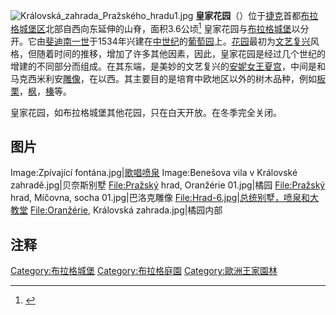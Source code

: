 [[File:Královská_zahrada_Pražského_hradu1.jpg|thumb]]
'''皇家花园'''（{{lang-cz|Královská zahrada}}）位于[[捷克|捷克]]首都[[布拉格|布拉格]][[城堡区|城堡区]]北部自西向东延伸的山脊，面积3.6公顷<ref>{{cite web
 | title = Zahrady Pražského hradu
 | url = http://www.pis.cz/cz/praha/pamatky/zahrady_prazskeho_hradu
 | date = 2009-05-20
 | accessdate = 2009-05-21
 | publisher = Pis.cz
 | archive-date = 2009-03-10
 | archive-url = https://web.archive.org/web/20090310122023/http://www.pis.cz/cz/praha/pamatky/zahrady_prazskeho_hradu
 | dead-url = no
 }}</ref> 皇家花园与[[布拉格城堡|布拉格城堡]]以{{link-cs|鹿护城河|Jelení příkop|鹿护城河}}分开。它由[[斐迪南一世_(神聖羅馬帝國)|斐迪南一世]]于1534年兴建在[[中世纪|中世纪]]的[[葡萄园|葡萄园]]上。[[花园|花园]]最初为[[文艺复兴|文艺复兴]]风格，但随着时间的推移，增加了许多其他因素，因此，皇家花园是经过几个世纪的增建的不同部分而组成。在其东端，是美妙的文艺复兴的[[安妮女王夏宫|安妮女王夏宫]]，中间是{{link-cs|宴會廳（布拉格城堡）|Míčovna (Pražský hrad)|宴會廳}}和马克西米利安[[雕像|雕像]]，在{{link-cs|爱德华·贝奈斯博士别墅|Vila Dr. Eduarda Beneše|爱德华·贝奈斯博士别墅}}以西。其主要目的是培育中欧地区以外的树木品种，例如[[板栗|板栗]]，[[枫|枫]]，[[榛|榛]]等。

皇家花园，如布拉格城堡其他花园，只在白天开放。在冬季完全关闭。

== 图片 ==

<gallery caption="皇家花园" perrow="6">
Image:Zpívající fontána.jpg|[[歌唱喷泉_(布拉格)|歌唱喷泉]]
Image:Benešova vila v Královské zahradě.jpg|贝奈斯别墅
File:Pražský hrad, Oranžérie 01.jpg|橘园
File:Pražský hrad, Míčovna, socha 01.jpg|巴洛克雕像
File:Hrad-6.jpg|总统别墅，喷泉和大教堂
File:Oranžérie, Královská zahrada.jpg|橘园内部
</gallery>

== 注释 ==
{{Reflist|2}}
{{Commons category|Royal Garden (Prague Castle)}}
{{coord|display=title}}
[[Category:布拉格城堡|Category:布拉格城堡]]
[[Category:布拉格庭園|Category:布拉格庭園]]
[[Category:歐洲王家園林|Category:歐洲王家園林]]